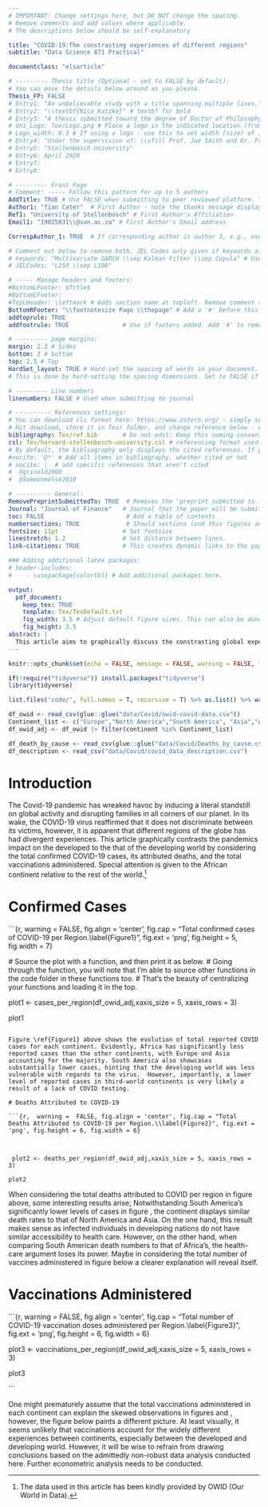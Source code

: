 ```yaml
---
# IMPORTANT: Change settings here, but DO NOT change the spacing.
# Remove comments and add values where applicable.
# The descriptions below should be self-explanatory

title: "COVID-19:The constrasting experiences of different regions"
subtitle: "Data Science 871 Practical"

documentclass: "elsarticle"

# --------- Thesis title (Optional - set to FALSE by default).
# You can move the details below around as you please.
Thesis_FP: FALSE
# Entry1: "An unbelievable study with a title spanning multiple lines."
# Entry2: "\\textbf{Nico Katzke}" # textbf for bold
# Entry3: "A thesis submitted toward the degree of Doctor of Philosophy"
# Uni_Logo: Tex/Logo.png # Place a logo in the indicated location (from your root, e.g. defaults to ~/Tex/Logo.png) and uncomment this line. Leave uncommented for no image
# Logo_width: 0.3 # If using a logo - use this to set width (size) of image
# Entry4: "Under the supervision of: \\vfill Prof. Joe Smith and Dr. Frank Smith"
# Entry5: "Stellenbosch University"
# Entry6: April 2020
# Entry7:
# Entry8:

# --------- Front Page
# Comment: ----- Follow this pattern for up to 5 authors
AddTitle: TRUE # Use FALSE when submitting to peer reviewed platform. This will remove author names.
Author1: "Tian Cater"  # First Author - note the thanks message displayed as an italic footnote of first page.
Ref1: "University of Stellenbosch" # First Author's Affiliation
Email1: "19025831\\@sun.ac.za" # First Author's Email address

CorrespAuthor_1: TRUE  # If corresponding author is author 3, e.g., use CorrespAuthor_3: TRUE

# Comment out below to remove both. JEL Codes only given if keywords also given.
# keywords: "Multivariate GARCH \\sep Kalman Filter \\sep Copula" # Use \\sep to separate
# JELCodes: "L250 \\sep L100"

# ----- Manage headers and footers:
#BottomLFooter: $Title$
#BottomCFooter:
#TopLHeader: \leftmark # Adds section name at topleft. Remove comment to add it.
BottomRFooter: "\\footnotesize Page \\thepage" # Add a '#' before this line to remove footer.
addtoprule: TRUE
addfootrule: TRUE               # Use if footers added. Add '#' to remove line.

# --------- page margins:
margin: 2.3 # Sides
bottom: 2 # bottom
top: 2.5 # Top
HardSet_layout: TRUE # Hard-set the spacing of words in your document. This will stop LaTeX squashing text to fit on pages, e.g.
# This is done by hard-setting the spacing dimensions. Set to FALSE if you want LaTeX to optimize this for your paper.

# --------- Line numbers
linenumbers: FALSE # Used when submitting to journal

# ---------- References settings:
# You can download cls format here: https://www.zotero.org/ - simply search for your institution. You can also edit and save cls formats here: https://editor.citationstyles.org/about/
# Hit download, store it in Tex/ folder, and change reference below - easy.
bibliography: Tex/ref.bib       # Do not edit: Keep this naming convention and location.
csl: Tex/harvard-stellenbosch-university.csl # referencing format used.
# By default, the bibliography only displays the cited references. If you want to change this, you can comment out one of the following:
#nocite: '@*' # Add all items in bibliography, whether cited or not
# nocite: |  # add specific references that aren't cited
#  @grinold2000
#  @Someoneelse2010

# ---------- General:
RemovePreprintSubmittedTo: TRUE  # Removes the 'preprint submitted to...' at bottom of titlepage
Journal: "Journal of Finance"   # Journal that the paper will be submitting to, if RemovePreprintSubmittedTo is set to TRUE.
toc: FALSE                       # Add a table of contents
numbersections: TRUE             # Should sections (and thus figures and tables) be numbered?
fontsize: 11pt                  # Set fontsize
linestretch: 1.2                # Set distance between lines.
link-citations: TRUE            # This creates dynamic links to the papers in reference list.

### Adding additional latex packages:
# header-includes:
#    - \usepackage{colortbl} # Add additional packages here.

output:
  pdf_document:
    keep_tex: TRUE
    template: Tex/TexDefault.txt
    fig_width: 3.5 # Adjust default figure sizes. This can also be done in the chunks of the text.
    fig_height: 3.5
abstract: |
  This article aims to graphically discuss the constrasting global experiences of the COVID-19 pandemic, specifically when comparing the developed and the developing world. This is my solution to question 1 of the practical exam.
---
```


<!-- First: Set your default preferences for chunk options: -->

<!-- If you want a chunk's code to be printed, set echo = TRUE. message = FALSE stops R printing ugly package loading details in your final paper too. I also suggest setting warning = FALSE and checking for warnings in R, else you might find ugly warnings in your paper. -->

```r
knitr::opts_chunk$set(echo = FALSE, message = FALSE, warning = FALSE, fig.width = 6, fig.height = 5, fig.pos="H", fig.pos = 'H')

if(!require("tidyverse")) install.packages("tidyverse")
library(tidyverse)

list.files('code/', full.names = T, recursive = T) %>% as.list() %>% walk(~source(.))

df_owid <- read_csv(glue::glue("data/Covid/owid-covid-data.csv"))
Continent_list <- c("Europe","North America","South America", "Asia","Africa")
df_owid_adj <- df_owid |> filter(continent %in% Continent_list)

df_death_by_cause <- read_csv(glue::glue("data/Covid/Deaths_by_cause.csv")) 
df_description <- read_csv("data/Covid/covid_data_description.csv")


```


<!-- ############################## -->
<!-- # Start Writing here: -->
<!-- ############################## -->

# Introduction \label{Introduction}

The Covid-19 pandemic has wreaked havoc by inducing a literal standstill on global activity and disrupting families in all corners of our planet. In its wake, the COVID-19 virus reaffirmed that it does not discriminate between its victims, however, it is apparent that different regions of the globe has had divergent experiences. This article graphically contrasts the pandemics impact on the developed to the that of the developing world by considering the total confirmed COVID-19 cases, its attributed deaths, and  the total vaccinations administered. Special attention is given to the African continent relative to the rest of the world.^[The data used in this article has been kindly provided by OWID (Our
World in Data).]


# Confirmed Cases 

```{r,  warning =  FALSE, fig.align = 'center', fig.cap = "Total confirmed cases of COVID-19 per Region.\\label{Figure1}", fig.ext = 'png', fig.height = 5, fig.width = 7}

  # Source the plot with a function, and then print it as below.
    # Going through the function, you will note that I'm able to source other functions in the code folder in these functions too.
# That's the beauty of centralizing your functions and loading it in the top.

plot1 <- cases_per_region(df_owid_adj,xaxis_size = 5, xaxis_rows = 3)

plot1

```

Figure \ref{Figure1} above shows the evolution of total reported COVID cases for each continent. Evidently, Africa has significantly less reported cases than the other continents, with Europe and Asia accounting for the majority. South America also showcases substantially lower cases, hinting that the developing world was less vulnerable with regards to the virus.  However, importantly, a lower level of reported cases in third-world continents is very likely a result of a lack of COVID testing.

# Deaths Attributed to COVID-19

```{r,  warning =  FALSE, fig.align = 'center', fig.cap = "Total Deaths Attributed to COVID-19 per Region.\\label{Figure2}", fig.ext = 'png', fig.height = 6, fig.width = 6}

  

 plot2 <- deaths_per_region(df_owid_adj,xaxis_size = 5, xaxis_rows = 3)

plot2
```

When considering the total deaths attributed to COVID per region in figure \ref{Figure2} above, some interesting results arise; Notwithstanding South America's significantly lower levels of cases in figure \ref{Figure1}, the continent displays similar death rates to that of North America and Asia. On the one hand, this result makes sense as infected individuals in developing nations do not have similar accessibility to health care. However, on the other hand, when comparing South American death numbers to that of Africa's, the health-care argument loses its power. Maybe in considering the total number of vaccines administered in figure \ref{Figure3} below a clearer explanation will reveal itself. 


# Vaccinations Administered

```{r, warning =  FALSE, fig.align = 'center', fig.cap = "Total number of COVID-19 vaccination doses administered per Region.\\label{Figure3}", fig.ext = 'png', fig.height = 6, fig.width = 6}

plot3 <- vaccinations_per_region(df_owid_adj,xaxis_size = 5, xaxis_rows = 3)

plot3

```

One might prematurely assume that the total vaccinations administered in each continent can explain the skewed observations in figures \ref{Figure1} and \ref{Figure2}, however, the figure \ref{Figure3} below paints a different picture. At least visually, it seems unlikely that vaccinations account for the widely different experiences between continents, especially between the developed and developing world. However, it will be wise to refrain from drawing conclusions based on the admittedly non-robust data analysis conducted here. Further econometric analysis needs to be conducted.   